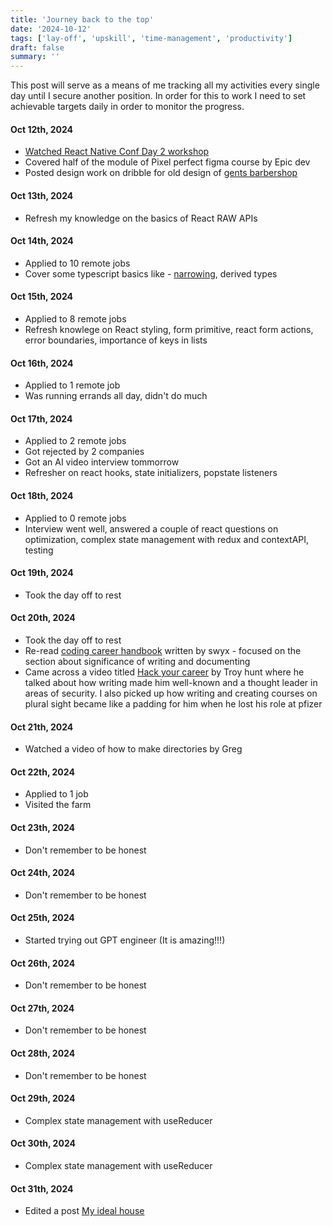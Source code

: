 ```yaml
---
title: 'Journey back to the top'
date: '2024-10-12'
tags: ['lay-off', 'upskill', 'time-management', 'productivity']
draft: false
summary: ''
---
```


This post will serve as a means of me tracking all my activities every single day until I secure another position. In order for this to work
I need to set achievable targets daily in order to monitor the progress.

#### Oct 12th, 2024

- [Watched React Native Conf Day 2 workshop](https://www.youtube.com/watch?v=Q5SMmKb7qVI)
- Covered half of the module of Pixel perfect figma course by Epic dev
- Posted design work on dribble for old design of [gents barbershop](https://dribbble.com/shots/25018813-Gents-barbershop-landing-page)

#### Oct 13th, 2024

- Refresh my knowledge on the basics of React RAW APIs

#### Oct 14th, 2024

- Applied to 10 remote jobs
- Cover some typescript basics like - [narrowing](https://www.typescriptlang.org/docs/handbook/2/narrowing.html), derived types

#### Oct 15th, 2024

- Applied to 8 remote jobs
- Refresh knowlege on React styling, form primitive, react form actions, error boundaries, importance of keys in lists

#### Oct 16th, 2024

- Applied to 1 remote job
- Was running errands all day, didn't do much

#### Oct 17th, 2024

- Applied to 2 remote jobs
- Got rejected by 2 companies
- Got an AI video interview tommorrow
- Refresher on react hooks, state initializers, popstate listeners

#### Oct 18th, 2024

- Applied to 0 remote jobs
- Interview went well, answered a couple of react questions on optimization, complex state management with redux and contextAPI, testing

#### Oct 19th, 2024

- Took the day off to rest

#### Oct 20th, 2024

- Took the day off to rest
- Re-read [coding career handbook](https://learninpublic.org/) written by swyx - focused on the section about significance of writing and documenting
- Came across a video titled [Hack your career](https://www.youtube.com/watch?app=desktop&v=-MUhcgXBj_A#bottom-sheet) by Troy hunt where he talked about how writing made him well-known and a thought leader in areas of security. I also
  picked up how writing and creating courses on plural sight became like a padding for him when he lost his role at pfizer

#### Oct 21th, 2024

- Watched a video of how to make directories by Greg

#### Oct 22th, 2024

- Applied to 1 job
- Visited the farm

#### Oct 23th, 2024

- Don't remember to be honest

#### Oct 24th, 2024

- Don't remember to be honest

#### Oct 25th, 2024

- Started trying out GPT engineer (It is amazing!!!)

#### Oct 26th, 2024

- Don't remember to be honest

#### Oct 27th, 2024

- Don't remember to be honest

#### Oct 28th, 2024

- Don't remember to be honest

#### Oct 29th, 2024

- Complex state management with useReducer

#### Oct 30th, 2024

- Complex state management with useReducer

#### Oct 31th, 2024

- Edited a post [My ideal house](https://mbappai.com/blog/my-ideal-house-plan)
